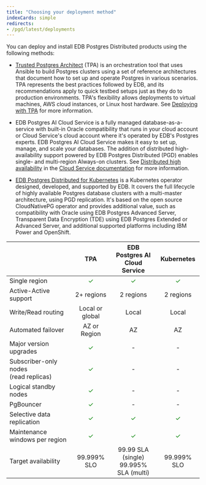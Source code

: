 ```yaml
---
title: "Choosing your deployment method"
indexCards: simple
redirects:
- /pgd/latest/deployments
---
```


You can deploy and install EDB Postgres Distributed products using the following methods:

- [Trusted Postgres Architect](/tpa/latest) (TPA) is an orchestration tool that uses Ansible to build Postgres clusters using a set of reference architectures that document how to set up and operate Postgres in various scenarios. TPA represents the best practices followed by EDB, and its recommendations apply to quick testbed setups just as they do to production environments. TPA's flexibility allows deployments to virtual machines, AWS cloud instances, or Linux host hardware. See [Deploying with TPA](../deploy-config/deploy-tpa/deploying/) for more information.

- EDB Postgres AI Cloud Service is a fully managed database-as-a-service with built-in Oracle compatibility that runs in your cloud account or Cloud Service's cloud account where it's operated by EDB's Postgres experts. EDB Postgres AI Cloud Service makes it easy to set up, manage, and scale your databases. The addition of distributed high-availability support powered by EDB Postgres Distributed (PGD) enables single- and multi-region Always-on clusters. See [Distributed high availability](/biganimal/latest/overview/02_high_availability/distributed_highavailability/) in the [Cloud Service documentation](/biganimal/latest) for more information.

- [EDB Postgres Distributed for Kubernetes](/postgres_distributed_for_kubernetes/latest/) is a Kubernetes operator designed, developed, and supported by EDB. It covers the full lifecycle of highly available Postgres database clusters with a multi-master architecture, using PGD replication. It's based on the open source CloudNativePG operator and provides additional value, such as compatibility with Oracle using EDB Postgres Advanced Server, Transparent Data Encryption (TDE) using EDB Postgres Extended or Advanced Server, and additional supported platforms including IBM Power and OpenShift.



|                                            |         <center>TPA</center>         |         <center>EDB Postgres AI<br/>Cloud Service</center>         |     <center>Kubernetes</center>      |
|--------------------------------------------|:------------------------------------:|:------------------------------------------:|:------------------------------------:|
| Single region                              | <span style="color: green;">✓</span> |    <span style="color: green;">✓</span>     | <span style="color: green;">✓</span> |
| Active-Active support                      |              2+ regions              |                 2 regions                  |              2 regions               |
| Write/Read routing                         |           Local or global            |                   Local                    |                Local                 |
| Automated failover                         |             AZ or Region             |                     AZ                     |                  AZ                  |
| Major version upgrades                     | <span style="color: green;">✓</span> |                     -                      |                  -                   |
| Subscriber-only nodes<br/> (read replicas) | <span style="color: green;">✓</span> |                     -                      |                  -                   |
| Logical standby nodes                      | <span style="color: green;">✓</span> |                     -                      |                  -                   |
| PgBouncer                                  | <span style="color: green;">✓</span> |                     -                      |                  -                   |
| Selective data replication                 | <span style="color: green;">✓</span> |    <span style="color: green;">✓</span>    | <span style="color: green;">✓</span> |
| Maintenance windows per region             | <span style="color: green;">✓</span> |    <span style="color: green;">✓</span>    | <span style="color: green;">✓</span> |
| Target availability                        |             99.999% SLO              | 99.99 SLA (single)<br/>99.995% SLA (multi) |             99.999% SLO              |
